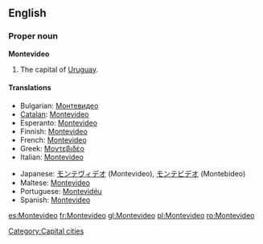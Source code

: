 {{wikipedia}}
==English==

===Proper noun===
'''Montevideo'''

# The capital of [[Uruguay]].

====Translations====
{{top}}
*Bulgarian: [[Монтевидео]]
*[[Catalan]]: [[#Catalan|Montevideo]]
*Esperanto: [[#Esperanto|Montevideo]]
*Finnish: [[#Finnish|Montevideo]]
*French: [[#French|Montevideo]]
*Greek: [[Μοντεβιδέο]]
*Italian: [[Montevideo#Italian|Montevideo]]
{{mid}}
*Japanese: [[モンテヴィデオ]] (Montevideo), [[モンテビデオ]] (Montebideo)
*Maltese: [[#Maltese|Montevideo]]
*Portuguese: [[Montevidéu]]
*Spanish: [[#Spanish|Montevideo]]
{{bottom}}

[[Category:Capital cities]]

[[es:Montevideo]]
[[fr:Montevideo]]
[[gl:Montevideo]]
[[pl:Montevideo]]
[[ro:Montevideo]]
